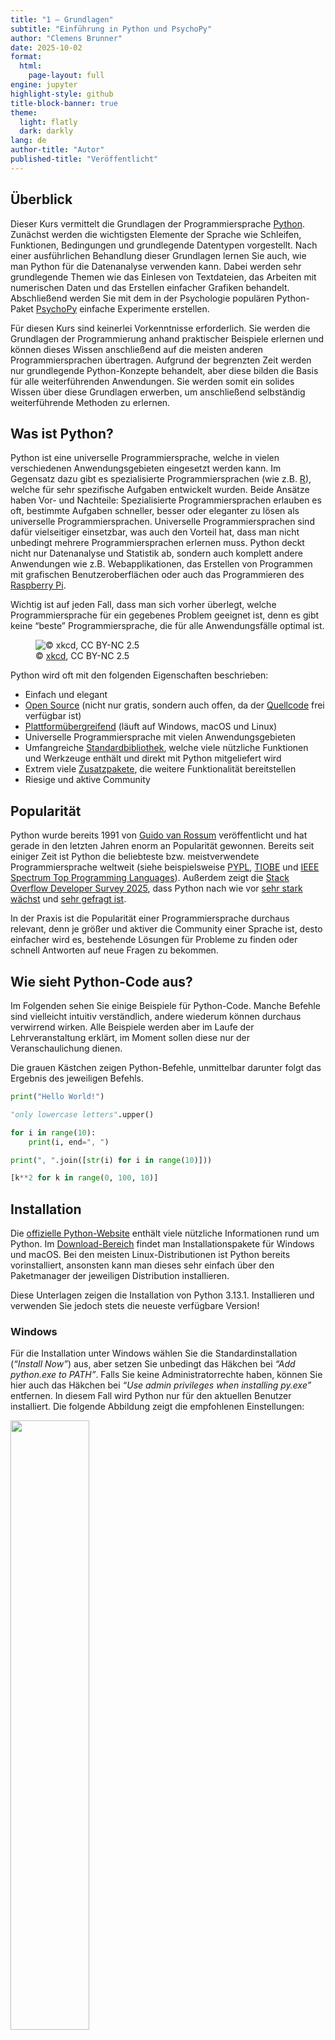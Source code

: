 ```yaml
---
title: "1 – Grundlagen"
subtitle: "Einführung in Python und PsychoPy"
author: "Clemens Brunner"
date: 2025-10-02
format:
  html:
    page-layout: full
engine: jupyter
highlight-style: github
title-block-banner: true
theme:
  light: flatly
  dark: darkly
lang: de
author-title: "Autor"
published-title: "Veröffentlicht"
---
```


## Überblick

Dieser Kurs vermittelt die Grundlagen der Programmiersprache [Python](https://www.python.org/). Zunächst werden die wichtigsten Elemente der Sprache wie Schleifen, Funktionen, Bedingungen und grundlegende Datentypen vorgestellt. Nach einer ausführlichen Behandlung dieser Grundlagen lernen Sie auch, wie man Python für die Datenanalyse verwenden kann. Dabei werden sehr grundlegende Themen wie das Einlesen von Textdateien, das Arbeiten mit numerischen Daten und das Erstellen einfacher Grafiken behandelt. Abschließend werden Sie mit dem in der Psychologie populären Python-Paket [PsychoPy](https://www.psychopy.org) einfache Experimente erstellen.

Für diesen Kurs sind keinerlei Vorkenntnisse erforderlich. Sie werden die Grundlagen der Programmierung anhand praktischer Beispiele erlernen und können dieses Wissen anschließend auf die meisten anderen Programmiersprachen übertragen. Aufgrund der begrenzten Zeit werden nur grundlegende Python-Konzepte behandelt, aber diese bilden die Basis für alle weiterführenden Anwendungen. Sie werden somit ein solides Wissen über diese Grundlagen erwerben, um anschließend selbständig weiterführende Methoden zu erlernen.


## Was ist Python?

Python ist eine universelle Programmiersprache, welche in vielen verschiedenen Anwendungsgebieten eingesetzt werden kann. Im Gegensatz dazu gibt es spezialisierte Programmiersprachen (wie z.B. [R](https://www.r-project.org/)), welche für sehr spezifische Aufgaben entwickelt wurden. Beide Ansätze haben Vor- und Nachteile: Spezialisierte Programmiersprachen erlauben es oft, bestimmte Aufgaben schneller, besser oder eleganter zu lösen als universelle Programmiersprachen. Universelle Programmiersprachen sind dafür vielseitiger einsetzbar, was auch den Vorteil hat, dass man nicht unbedingt mehrere Programmiersprachen erlernen muss. Python deckt nicht nur Datenanalyse und Statistik ab, sondern auch komplett andere Anwendungen wie z.B. Webapplikationen, das Erstellen von Programmen mit grafischen Benutzeroberflächen oder auch das Programmieren des [Raspberry Pi](https://www.raspberrypi.org/).

Wichtig ist auf jeden Fall, dass man sich vorher überlegt, welche Programmiersprache für ein gegebenes Problem geeignet ist, denn es gibt keine "beste" Programmiersprache, die für alle Anwendungsfälle optimal ist.

![© [xkcd](https://xkcd.com/353/), CC BY-NC 2.5](python-xkcd.png){fig-align="left"}

Python wird oft mit den folgenden Eigenschaften beschrieben:

- Einfach und elegant
- [Open Source](https://de.wikipedia.org/wiki/Open_Source) (nicht nur gratis, sondern auch offen, da der [Quellcode](https://github.com/python/cpython) frei verfügbar ist)
- [Plattformübergreifend](https://de.wikipedia.org/wiki/Plattformunabh%C3%A4ngigkeit) (läuft auf Windows, macOS und Linux)
- Universelle Programmiersprache mit vielen Anwendungsgebieten
- Umfangreiche [Standardbibliothek](https://docs.python.org/3/library/), welche viele nützliche Funktionen und Werkzeuge enthält und direkt mit Python mitgeliefert wird
- Extrem viele [Zusatzpakete](https://pypi.org/), die weitere Funktionalität bereitstellen
- Riesige und aktive Community


## Popularität

Python wurde bereits 1991 von [Guido van Rossum](https://de.wikipedia.org/wiki/Guido_van_Rossum) veröffentlicht und hat gerade in den letzten Jahren enorm an Popularität gewonnen. Bereits seit einiger Zeit ist Python die beliebteste bzw. meistverwendete Programmiersprache weltweit (siehe beispielsweise [PYPL](https://pypl.github.io/PYPL.html), [TIOBE](https://www.tiobe.com/tiobe-index/) und [IEEE Spectrum Top Programming Languages](https://spectrum.ieee.org/top-programming-languages-2024)). Außerdem zeigt die [Stack Overflow Developer Survey 2025](https://survey.stackoverflow.co/2025/), dass Python nach wie vor [sehr stark wächst](https://survey.stackoverflow.co/2025/technology#most-popular-technologies) und [sehr gefragt ist](https://survey.stackoverflow.co/2025/technology#2-programming-scripting-and-markup-languages). 

In der Praxis ist die Popularität einer Programmiersprache durchaus relevant, denn je größer und aktiver die Community einer Sprache ist, desto einfacher wird es, bestehende Lösungen für Probleme zu finden oder schnell Antworten auf neue Fragen zu bekommen.


## Wie sieht Python-Code aus?

Im Folgenden sehen Sie einige Beispiele für Python-Code. Manche Befehle sind vielleicht intuitiv verständlich, andere wiederum können durchaus verwirrend wirken. Alle Beispiele werden aber im Laufe der Lehrveranstaltung erklärt, im Moment sollen diese nur der Veranschaulichung dienen.

Die grauen Kästchen zeigen Python-Befehle, unmittelbar darunter folgt das Ergebnis des jeweiligen Befehls.

```python
print("Hello World!")
```

```python
"only lowercase letters".upper()
```

```python
for i in range(10):
    print(i, end=", ")
```

```python
print(", ".join([str(i) for i in range(10)]))
```

```python
[k**2 for k in range(0, 100, 10)]
```


## Installation

Die [offizielle Python-Website](https://www.python.org/) enthält viele nützliche Informationen rund um Python. Im [Download-Bereich](https://www.python.org/downloads/) findet man Installationspakete für Windows und macOS. Bei den meisten Linux-Distributionen ist Python bereits vorinstalliert, ansonsten kann man dieses sehr einfach über den Paketmanager der jeweiligen Distribution installieren.

:::{.callout-note}
Diese Unterlagen zeigen die Installation von Python 3.13.1. Installieren und verwenden Sie jedoch stets die neueste verfügbare Version!
:::


### Windows

Für die Installation unter Windows wählen Sie die Standardinstallation (*"Install Now"*) aus, aber setzen Sie unbedingt das Häkchen bei *"Add python.exe to PATH"*. Falls Sie keine Administratorrechte haben, können Sie hier auch das Häkchen bei *"Use admin privileges when installing py.exe"* entfernen. In diesem Fall wird Python nur für den aktuellen Benutzer installiert. Die folgende Abbildung zeigt die empfohlenen Einstellungen:

![](install-python-windows.png){width=50%}

Weitere Informationen zur Verwendung von Python unter Windows finden Sie in der [offiziellen Python-Dokumentation](https://docs.python.org/3/using/windows.html).


### macOS

Für die Installation unter macOS führen Sie die Installation mit den Standardeinstellungen durch. Danach starten Sie das Programm *"Install Certificates"* im Ordner *Python 3.13* (siehe folgende Abbildung), um die Installation abzuschließen.

![](install-python-macos.png){width=50%}

Für weiterführende Informationen zur Verwendung von Python unter macOS lesen Sie bitte die [offizielle Python-Dokumentation](https://docs.python.org/3/using/mac.html).


## Erste Schritte

Nachdem Sie Python installiert haben, können Sie den sogenannten *Python-Interpreter* starten. Dabei handelt es sich um ein Programm, welches Python-Befehle verstehen und verarbeiten kann. Man kann mit dem Python-Interpreter auch interaktiv arbeiten. Dies bedeutet, dass man einen Befehl eintippt und mit der Eingabetaste bestätigt. Danach wird der eingegebene Befehl direkt verarbeitet und das Ergebnis ausgegeben.

Es gibt viele Möglichkeiten, den Python-Interpreter zu starten. Eine der einfachsten Methoden ist die Verwendung von [IDLE](https://docs.python.org/3/library/idle.html), einer einfachen Lernumgebung für Python, die mit der Python-Installation mitgeliefert wird. Nach dem Start von IDLE öffnet sich ein Fenster mit dem Titel *IDLE Shell*, in dem der interaktive Python-Interpreter läuft. Ein sogenannter *Prompt* (die Symbole `>>>`) zeigt an, dass der Interpreter bereit für Eingaben ist. Hier können wir also einen Python-Befehl eingeben und mit der Eingabetaste bestätigen. Der Interpreter verarbeitet den Befehl und gibt das Ergebnis (falls vorhanden) in der nächsten Zeile aus.

![](idle.png){width=75%}

:::{.callout-note}
In den Kursunterlagen wird Python-Code immer in grauen Kästchen dargestellt. Der Prompt `>>>` wird dabei weggelassen, da er nicht Teil des Python-Codes ist.
:::

Versuchen wir nun, mit Python einfache arithmetische Aufgaben zu lösen. Die Symbole für die vier Grundrechenarten sind `+` (Addition), `-` (Subtraktion), `*` (Multiplikation) und `/` (Division). Tippen Sie dazu die folgenden Befehle in die IDLE-Shell ein und bestätigen Sie jeweils mit der Eingabetaste:

```python
1 + 1
```

```python
10 - 7
```

```python
7 * 8
```

```python
120 / 7
```

:::{.callout-tip}
Aus Gründen der besseren Lesbarkeit sollten Leerzeichen vor und nach einem Operator eingefügt werden, also besser `10 - 7` und nicht `10-7`. Für Python ist zwar beides korrekt, aber die erste Variante ist leichter lesbar.
:::

:::{.callout-important}
Beachten Sie, dass Python die *englische* Zahlenschreibweise mit einem *Punkt* als Dezimaltrennzeichen verwendet und nicht das im deutschen Sprachraum übliche *Komma*. Dezimalzahlen müssen daher immer mit einem Punkt eingegeben werden, ganz egal welche Sprache im Betriebssystem eingestellt ist.
:::

Die ganzzahlige Division hat einen eigenen Operator `//`, der aus zwei Zeichen besteht:

```python
120 // 7
```

Der ganzzahlige Rest einer Division wird mit dem Rest-Operator `%` berechnet:

```python
120 % 7
```

Potenzieren (also eine Zahl hoch eine andere Zahl) ist ebenso möglich:

```python
2**64
```

Python kennt die Vorrangs- und Klammerregeln:

```python
(13 + 6) * 8 - 12 / (2.5 + 1.6)
```

Wenn man mathematische Funktionen wie beispielsweise Sinus oder Kosinus verwenden möchte, muss man zuerst das `math`-Modul importieren (aktivieren). Dazu tippt man den folgenden Befehl ein:

```python
import math
```

Danach kann man eine Vielzahl an mathematischen Funktionen und Konstanten verwenden, z.B. `sqrt` (Quadratwurzel), `log` (Logarithmus), `sin` (Sinus), `cos` (Kosinus) sowie Konstanten wie `pi` (die [Kreiszahl $\pi$](https://de.wikipedia.org/wiki/Kreiszahl)) oder `e` ([Eulersche Zahl](https://de.wikipedia.org/wiki/Eulersche_Zahl)).

Wichtig ist, dass diese Funktionen und Konstanten immer mit einem vorangestellten `math.` verwendet werden müssen:

```python
math.sqrt(2)
```

```python
math.pi
```

```python
math.e
```

```python
1 + math.sqrt(5) * 7 - 2 * math.pi * 1.222
```

::: {.callout-tip}
In Python ist es notwendig, Module zu importieren, um deren Funktionen und Variablen verwenden zu können. Wir werden im Laufe dieses Kurses viele verschiedene Module importieren und verwenden.
:::


## Anwendungsbeispiele

Python wird heutzutage in vielen verschiedenen Bereichen verwendet. Um zu verdeutlichen, wie vielfältig man Python vor allem in der Forschung einsetzen kann, sind hier einige relevante Beispiele angeführt. Diese Auswahl ist jedoch bei weitem nicht vollständig und spiegelt vor allem meine persönliche Erfahrung wider.


### Präsentation von Stimuli

[PsychoPy](http://www.psychopy.org/) ist ein Programm zur Präsentation von Stimuli für psychophysiologische Untersuchungen. Beispielsweise kann man mit PsychoPy Experimente erstellen, um Reaktionszeiten zu messen. Das Programm kann aber auch für fMRI- bzw. EEG-Untersuchungen verwendet werden, um die dort benötigten (visuellen bzw. auditorischen) Stimuli zeitpräzise zu präsentieren. PsychoPy kann über eine grafische Oberfläche bedient werden, aber spezielle Versuchsdesigns, die über die mitgelieferten Standardparadigmen hinausgehen, erstellt man am besten direkt mit Python-Code. Wir werden uns in den letzten beiden Einheiten mit PsychoPy beschäftigen.

![](psychopy.png){width=75%}


### Neurowissenschaften

Python ist sehr populär in den Neurowissenschaften. Auf der [NIPY-Website](https://nipy.org/) (Neuroimaging for Python) haben sich einzelne Projekte zusammengeschlossen, welche spezifische Aufgaben im Bereich der Neurowissenschaften abdecken. Besonders viele Pakete gibt es für die Auswertung von [fMRT](https://de.wikipedia.org/wiki/Funktionelle_Magnetresonanztomographie)-Daten. Hier gibt es z.B. [NiBabel](https://nipy.org/nibabel/) zum Einlesen verschiedenster Neuroimaging-Datenformate, [Nipype](https://www.mit.edu/~satra/nipype-nightly/) zur einheitlichen Verwendung unterschiedlicher fMRT-Analyseprogramme, sowie [NIPY](https://nipy.org/nipy/), [NiTime](https://nipy.org/nitime/) und [Nilearn](https://nilearn.github.io/) zur Analyse von fMRT-Daten.

![](nilearn.png)

[MNE-Python](https://mne.tools/) kann man zur Analyse von [EEG](https://de.wikipedia.org/wiki/Elektroenzephalografie)- bzw. [MEG](https://de.wikipedia.org/wiki/Magnetoenzephalographie)-Signalen verwenden. Es werden eine Vielzahl an Methoden unterstützt, welche in der Verarbeitung von elektrophysiologischen Gehirnsignalen eine Rolle spielen, wie z.B. Filterung, Artefaktbereinigung, Quelllokalisation und Konnektivitätsanalysen. Es gibt auch eine grafische Oberfläche names [MNELAB](https://github.com/cbrnr/mnelab).


### Statistische Datenanalyse

Zur statistischen Auswertung von Daten gibt es in Python ebenfalls eine große Anzahl an Paketen. Besonders hervorzuheben sind hier [NumPy](https://www.numpy.org/), [SciPy](https://scipy.org/), [pandas](https://pandas.pydata.org/), [statsmodels](https://www.statsmodels.org/stable/index.html), [Matplotlib](https://matplotlib.org/), [seaborn](https://seaborn.pydata.org/) und [Scikit-learn](https://scikit-learn.org/stable/). Einige dieser Pakete werden wir im Rahmen dieses Kurses kennenlernen (wenn auch nur sehr oberflächlich).

![](scatter.png)


### Grafische Oberflächen

In Python kann man auch eigenständige Programme mit grafischen Oberflächen erstellen. Ein Beispiel dafür ist [Spyder](https://www.spyder-ide.org/), eine Entwicklungsumgebung für Python, welche selbst komplett in Python geschrieben ist. Auch die grafischen Oberflächen von [PsychoPy](http://www.psychopy.org/) und [MNELAB](https://github.com/cbrnr/mnelab) sind in Python geschrieben.


### Astronomie

Zwei sehr prominente Beispiele dürfen an dieser Stelle nicht fehlen: das [erste Bild eines schwarzen Lochs](https://eventhorizontelescope.org/press-release-april-10-2019-astronomers-capture-first-image-black-hole) (im Zentrum der etwa 55 Millionen Lichtjahre entfernten Galaxie [Messier 87](https://de.wikipedia.org/wiki/Messier_87)) wurde [mit Hilfe von Python](https://numpy.org/case-studies/blackhole-image/) erzeugt:

![© [EHT](https://eventhorizontelescope.org/press-release-april-10-2019-astronomers-capture-first-image-black-hole), CC BY 4.0](m87.png){fig-align="left" width=500}

Auch bei der Visualisierung des [schwarzen Lochs Sagittarius A*](https://eventhorizontelescope.org/blog/astronomers-reveal-first-image-black-hole-heart-our-galaxy) im Zentrum unser eigenen Galaxie wurde [Python](https://doi.org/10.3847/2041-8213/ac6736) verwendet:

![© [EHT](https://eventhorizontelescope.org/blog/astronomers-reveal-first-image-black-hole-heart-our-galaxy), CC BY 4.0](sgr_astar.png){fig-align="left" width=500}


## Übungen

### Übung 1

Installieren Sie Python auf Ihrem Rechner. Starten Sie dann den Python-Interpreter. Welche Version von Python meldet der Interpreter? Ist dies die aktuellste Version?


### Übung 2

Tippen Sie im Python-Interpreter `import antigravity` ein. Was passiert? Was geschieht, wenn Sie `import this` eingeben? Was bewirkt `import math`?


### Übung 3

Die Erde kann näherungsweise als Kugel mit einem Radius von 6371 km betrachtet werden. Berechnen Sie damit die Oberfläche der Erde! Die Formel für die Oberfläche $A$ einer Kugel mit Radius $r$ lautet:

$$A = 4 \pi r^2$$


### Übung 4

Gegeben seien folgende Messwerte: 11, 27, 15, 10, 33, 18, 25, 22, 39, 11. Berechnen Sie den arithmetischen sowie den geometrischen Mittelwert (unter Verwendung von Grundrechenarten). Führen Sie die Berechnung mit jeweils einem einzigen Befehl (ohne Zwischenergebnisse) durch.

Die Formeln für den arithmetischen bzw. geometrischen Mittelwert lauten:

$$\bar x = \frac{1}{n} \sum_{i=1}^n x_i$$

$$\bar x_g = \sqrt[n]{\prod_{i=1}^n x_i}$$

:::{.callout-note}
Die *n*-te Wurzel kann man auch als Potenz anschreiben, also $\sqrt[n]{x}$ ist gleichbedeutend mit $x^\frac{1}{n}$.
:::


### Übung 5

Berechnen Sie das Ergebnis des folgenden Ausdrucks mit einem Befehl (in einer Zeile):

$$\frac{(5^5 - \pi) \cdot \frac{19}{3}}{\sqrt{13} + 7^\frac{2}{3}}$$

:::{.callout-note}
Achten Sie auf die Klammersetzung! Das richtige Ergebnis beträgt ungefähr 2722.
:::


### Übung 6

Warum funktioniert der folgende Befehl nicht (unter der Annahme, dass vorher `import math` ausgeführt wurde)?

```python
math.Sqrt(4)
```
